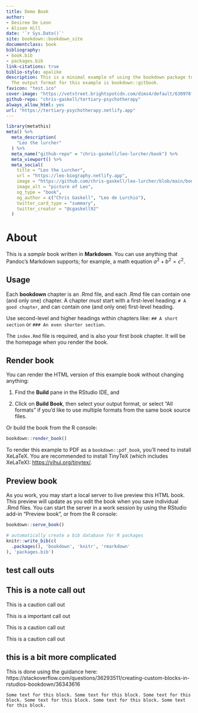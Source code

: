 ```yaml
---
title: Demo Book
author:
- Desiree De Leon
- Alison Hill
date: '`r Sys.Date()`'
site: bookdown::bookdown_site
documentclass: book
bibliography:
- book.bib
- packages.bib
link-citations: true
biblio-style: apalike
description: This is a minimal example of using the bookdown package to write a book.
  The output format for this example is bookdown::gitbook.
favicon: "test.ico"
cover-image: "https://vetstreet.brightspotcdn.com/dims4/default/630978f/2147483647/crop/0x0%2B0%2B0/resize/645x380/quality/90/?url=https%3A%2F%2Fvetstreet-brightspot.s3.amazonaws.com%2Fe0%2F88adb0c81f11e09b940050568d6ceb%2Ffile%2FLurcher-3-AP-645km081611.jpg"
github-repo: "chris-gaskell/tertiary-psychotherapy"
always_allow_html: yes
url: "https://tertiary-psychotherapy.netlify.app"
---
```


```r
library(metathis)
meta() %>%
  meta_description(
    "Leo the lurcher"
  ) %>% 
  meta_name("github-repo" = "chris-gaskell/leo-lurcher/book") %>% 
  meta_viewport() %>% 
  meta_social(
    title = "Leo the Lurcher",
    url = "https://leo-biography.netlify.app",
    image = "https://github.com/chris-gaskell/leo-lurcher/blob/main/book/nervous_leo.png?raw=true",
    image_alt = "picture of Leo",
    og_type = "book",
    og_author = c("Chris Gaskell", "Leo de Lurchio"),
    twitter_card_type = "summary",
    twitter_creator = "@cgaskell92"
  )
```


# About

This is a _sample_ book written in **Markdown**. You can use anything that Pandoc's Markdown supports; for example, a math equation $a^2 + b^2 = c^2$.

## Usage 

Each **bookdown** chapter is an .Rmd file, and each .Rmd file can contain one (and only one) chapter. A chapter *must* start with a first-level heading: `# A good chapter`, and can contain one (and only one) first-level heading.

Use second-level and higher headings within chapters like: `## A short section` or `### An even shorter section`.

The `index.Rmd` file is required, and is also your first book chapter. It will be the homepage when you render the book.

## Render book

You can render the HTML version of this example book without changing anything:

1. Find the **Build** pane in the RStudio IDE, and

1. Click on **Build Book**, then select your output format, or select "All formats" if you'd like to use multiple formats from the same book source files.

Or build the book from the R console:

```r
bookdown::render_book()
```

To render this example to PDF as a `bookdown::pdf_book`, you'll need to install XeLaTeX. You are recommended to install TinyTeX (which includes XeLaTeX): <https://yihui.org/tinytex/>.

## Preview book

As you work, you may start a local server to live preview this HTML book. This preview will update as you edit the book when you save individual .Rmd files. You can start the server in a work session by using the RStudio add-in "Preview book", or from the R console:

```r
bookdown::serve_book()
```


```r
# automatically create a bib database for R packages
knitr::write_bib(c(
  .packages(), 'bookdown', 'knitr', 'rmarkdown'
), 'packages.bib')
```

## test call outs

::: {.rmdnote}
## This is a note call out
:::

::: {.rmdcaution}
This is a caution call out
:::

::: {.rmdimportant}
This is a important call out
:::

::: {.rmdtip}
This is a caution call out
:::

::: {.rmdwarning}
This is a caution call out
:::

## this is a bit more complicated

This is done using the guidance here:
https://stackoverflow.com/questions/36293511/creating-custom-blocks-in-rstudios-bookdown/36343616

```block
Some text for this block. Some text for this block. Some text for this block. Some text for this block. Some text for this block. Some text for this block.
```




